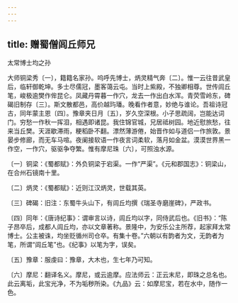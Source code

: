 ```yaml
---
---
---
```

title: 赠蜀僧闾丘师兄
---



太常博士均之孙


大师铜梁秀〔一〕，籍籍名家孙。呜呼先博士，炳灵精气奔〔二〕。惟一云往昔武皇后，临轩御乾坤。多士尽儒冠，墨客蔼云屯。当时上紫殿，不独卿相尊。世传闾丘笔，峻极逾樊作侔昆仑。凤藏丹霄暮一作穴，龙去一作出白水浑。青荧雪岭东，碑碣旧制存〔三〕。斯文散都邑，高价越玙璠。晚看作者意，妙绝与谁论。吾祖诗冠古，同年蒙主恩〔四〕。豫章夹日月〔五〕，岁久空深根。小子思疏阔，岂能达词门。穷愁一作秋一挥泪，相遇即诸昆。我住锦官城，兄居祗树园。地近慰旅愁，往来当丘樊。天涯歇滞雨，粳稻卧不翻。漂然薄游倦，始晋作如与道侣一作旅敦。景晏步修廊，而无车马喧。夜阑接软语一作夜言词柔软，落月如金盆。漠漠世界黑一作空，一作穴，驱驱争夺繁。惟有摩尼珠〔六〕，可照浊水源。

〔一〕铜梁：《蜀都赋》：外负铜梁于宕渠。一作“严渠”。《元和郡国志》：铜梁山，在合州石镜南十里。

〔二〕炳灵：《蜀都赋》：近则江汉炳灵，世载其英。

〔三〕碑碣：旧注：东蜀牛头山下，有闾丘均撰《瑞圣寺磨崖碑》，严政书。

〔四〕同年：《唐诗纪事》：谓审言以诗，闾丘均以字，同侍武后也。《旧书》：“陈子昂卒后，成都人闾丘均，亦以文章著称。景隆中，为安乐公主所荐，起家拜太常博士。公主被诛，均坐贬循州司仓卒。有集十卷。”六朝以有韵者为文，无韵者为笔，所谓“闾丘笔”也。《纪事》以笔为字，误矣。

〔五〕豫章：服虔曰：豫章，大木也，生七年乃可知。

〔六〕摩尼：翻译名义。摩尼，或云逾摩。应法师云：正云末尼，即珠之总名也。此云离垢，此宝光净，不为垢秽所染。《九品》云：如摩尼宝，若在水中，随作一色。